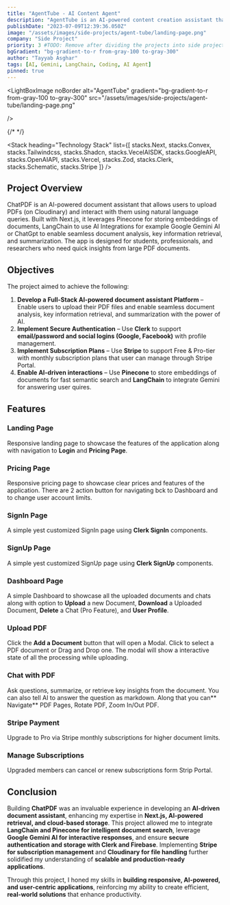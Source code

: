 ```yaml
---
title: "AgentTube - AI Content Agent"
description: "AgentTube is an AI-powered content creation assistant that analyzes YouTube videos and enhances content generation using advanced AI models like Claude and Gemini. By providing a video link, users can generate transcripts, receive AI-suggested video titles, create improved or alternative scripts, and generate AI-powered thumbnails using OpenAI."
publishDate: "2023-07-09T12:39:36.050Z"
image: "/assets/images/side-projects/agent-tube/landing-page.png"
company: "Side Project"
priority: 3 #TODO: Remove after dividing the projects into side projects.
bgGradient: "bg-gradient-to-r from-gray-100 to-gray-300"
author: "Tayyab Asghar"
tags: [AI, Gemini, LangChain, Coding, AI Agent]
pinned: true
---
```



<LiveButtons primary="https://agenttube-kappa.vercel.app" secondary="https://github.com/TayyabAsghar/AgentTube" />

<LightBoxImage
  noBorder
  alt="AgentTube"
  gradient="bg-gradient-to-r from-gray-100 to-gray-300"
  src="/assets/images/side-projects/agent-tube/landing-page.png"

/>

{/* <LightBoxImage
  noBorder
  className="top-[25px]"
  alt="AgentTube"
  gradient="bg-gradient-to-r from-gray-100 to-gray-300"
  src="/assets/images/side-projects/agent-tube/theme-collage.png"
/> */}

<Stack
  heading="Technology Stack"
  list={[
    stacks.Next,
    stacks.Convex,
    stacks.Tailwindcss,
    stacks.Shadcn,
    stacks.VecelAISDK,
    stacks.GoogleAPI,
    stacks.OpenAIAPI,
    stacks.Vercel,
    stacks.Zod,
    stacks.Clerk,
    stacks.Schematic,
    stacks.Stripe
  ]}
/>

## Project Overview 

ChatPDF is an AI-powered document assistant that allows users to upload PDFs (on Cloudinary) and interact with them using natural language 
queries. Built with Next.js, it leverages Pinecone for storing embeddings of documents, LangChain to use AI Integrations for example Google 
Gemini AI or ChatGpt to enable seamless document analysis, key information retrieval, and summarization. The app is designed for students, 
professionals, and researchers who need quick insights from large PDF documents.

## Objectives

The project aimed to achieve the following:

1. **Develop a Full-Stack AI-powered document assistant Platform** – Enable users to upload their PDF files and enable seamless document analysis,
 key information retrieval, and summarization with the power of AI.
2. **Implement Secure Authentication** – Use **Clerk** to support **email/password and social logins (Google, Facebook)** with 
profile management.
3. **Implement Subscription Plans** – Use **Stripe** to support Free & Pro-tier with monthly subscription plans that user can manage through Stripe
Portal.
4. **Enable AI-driven interactions** – Use **Pinecone** to store embeddings of documents for fast semantic search and **LangChain** to 
integrate Gemini for answering user quires.

## Features

### **Landing Page**

Responsive landing page to showcase the features of the application along with navigation to **Login** and **Pricing Page**.

<LightBoxImage
  noBorder
  alt="Landing Page"
  className="top-[27px]"
  gradient="bg-gradient-to-r from-purple-500 to-purple-900"
  src="/assets/images/side-projects/chat-pdf/landing-page.png"
/>

### **Pricing Page**

Responsive pricing page to showcase clear prices and features of the application. There are 2 action button for navigating bck to Dashboard and 
to change user account limits.

<LightBoxImage
  noBorder
  alt="Pricing Page"
  className="top-[50px]"
  gradient="bg-gradient-to-r from-purple-500 to-purple-900"
  src="/assets/images/side-projects/chat-pdf/pricing-page.png"
/>

### **SignIn Page**

A simple yest customized SignIn page using **Clerk SignIn** components. 

<LightBoxImage
  noBorder
  alt="SignIn Page"
  className="top-5"
  gradient="bg-gradient-to-r from-purple-500 to-purple-900"
  src="/assets/images/side-projects/chat-pdf/signin-page.png"
/>

### **SignUp Page**

A simple yest customized SignUp page using **Clerk SignUp** components.

<LightBoxImage
  noBorder
  alt="SignUp Page"
  gradient="bg-gradient-to-r from-purple-500 to-purple-900"
  src="/assets/images/side-projects/chat-pdf/signup-page.png"
/>

### **Dashboard Page**

A simple Dashboard to showcase all the uploaded documents and chats along with option to **Upload** a new Document, **Download** a Uploaded 
Document, **Delete** a Chat (Pro Feature), and **User Profile**.

<LightBoxImage
  noBorder
  alt="Dashboard Page"
  className="top-[23px]"
  gradient="bg-gradient-to-r from-purple-500 to-purple-900"
  src="/assets/images/side-projects/chat-pdf/dashboard.png"
/>

### **Upload PDF**

Click the **Add a Document** button that will open a Modal. Click to select a PDF document or Drag and Drop one. The modal will show a interactive 
state of all the processing while uploading.

<LightBoxImage
  noBorder
  alt="Upload PDF"
  className="top-[22px]"
  gradient="bg-gradient-to-r from-purple-500 to-purple-900"
  src="/assets/images/side-projects/chat-pdf/upload-document.png"
/>

### **Chat with PDF**

Ask questions, summarize, or retrieve key insights from the document. You can also tell AI to answer the question as markdown. Along that you 
can** Navigate** PDF Pages, Rotate PDF, Zoom In/Out PDF.

<LightBoxImage
  noBorder
  alt="Chat Page"
  className="top-[26px]"
  gradient="bg-gradient-to-r from-purple-500 to-purple-900"
  src="/assets/images/side-projects/chat-pdf/chat-page.png"
/>

### **Stripe Payment**

Upgrade to Pro via Stripe monthly subscriptions for higher document limits.

<LightBoxImage
  noBorder
  alt="Stripe Payment Page"
  className="top-[22px]"
  gradient="bg-gradient-to-r from-purple-500 to-purple-900"
  src="/assets/images/side-projects/chat-pdf/stripe-payment-page.png"
/>

### **Manage Subscriptions**

Upgraded members can cancel or renew subscriptions form Strip Portal.

<LightBoxImage
  noBorder
  alt="Manage Subscriptions Page"
  className="top-[40px]"
  gradient="bg-gradient-to-r from-purple-500 to-purple-900"
  src="/assets/images/side-projects/chat-pdf/stripe-portal-page.png"
/>


## Conclusion

Building **ChatPDF** was an invaluable experience in developing an **AI-driven document assistant**, enhancing my expertise in **Next.js, 
AI-powered retrieval, and cloud-based storage**. This project allowed me to integrate **LangChain and Pinecone for intelligent document search**, 
leverage **Google Gemini AI for interactive responses**, and ensure **secure authentication and storage with Clerk and Firebase**. Implementing 
**Stripe for subscription management** and **Cloudinary for file handling** further solidified my understanding of **scalable and production-ready 
applications**.

Through this project, I honed my skills in **building responsive, AI-powered, and user-centric applications**, reinforcing my ability to create 
efficient, **real-world solutions** that enhance productivity.
